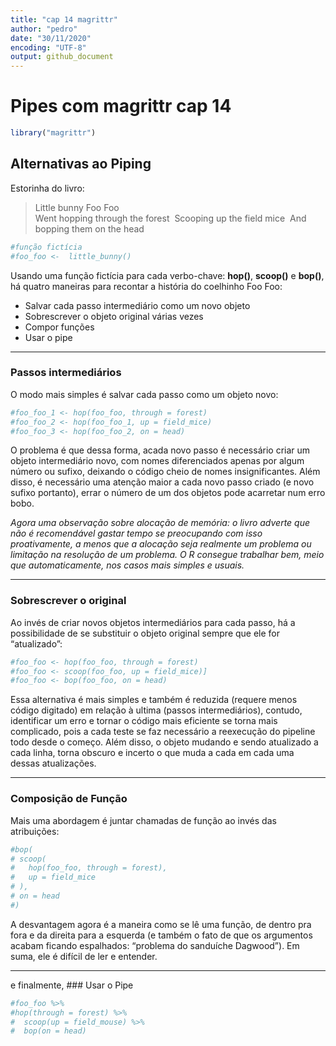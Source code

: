 ```yaml
---
title: "cap 14 magrittr"
author: "pedro"
date: "30/11/2020"
encoding: "UTF-8"
output: github_document
---
```

# Pipes com magrittr cap 14
```r
library("magrittr")
```
## Alternativas ao Piping
Estorinha do livro:

> Little bunny Foo Foo\
> Went hopping through the forest\ 
> Scooping up the field mice\ 
> And bopping them on the head\ 

```r
#função fictícia
#foo_foo <-  little_bunny()
```
Usando uma função fictícia para cada verbo-chave: **hop()**, **scoop()** e **bop()**, há quatro maneiras para recontar a história do coelhinho Foo Foo:\

* Salvar cada passo intermediário como um novo objeto
* Sobrescrever o objeto original várias vezes
* Compor funções
* Usar o pipe

---

### Passos intermediários
O modo mais simples é salvar cada passo como um objeto novo:
```r
#foo_foo_1 <- hop(foo_foo, through = forest)
#foo_foo_2 <- hop(foo_foo_1, up = field_mice)
#foo_foo_3 <- hop(foo_foo_2, on = head)
```
O problema é que dessa forma, acada novo passo é necessário criar um objeto intermediário novo, com nomes diferenciados apenas por algum número ou sufixo, deixando o código cheio de nomes insignificantes. Além disso, é necessário uma atenção maior a cada novo passo criado (e novo sufixo portanto), errar o número de um dos objetos pode acarretar num erro bobo.

*Agora uma observação sobre alocação de memória: o livro adverte que não é recomendável gastar tempo se preocupando com isso proativamente, a menos que a alocação seja realmente um problema ou limitação na resolução de um problema. O R consegue trabalhar bem, meio que automaticamente, nos casos mais simples e usuais.*

---

### Sobrescrever o original
Ao invés de criar novos objetos intermediários para cada passo, há a possibilidade de se substituir o objeto original sempre que ele for "atualizado":
```r
#foo_foo <- hop(foo_foo, through = forest)
#foo_foo <- scoop(foo_foo, up = field_mice)]
#foo_foo <- bop(foo_foo, on = head)
```
Essa alternativa é mais simples e também é reduzida (requere menos código digitado) em relação à ultima (passos intermediários), contudo, identificar um erro e tornar o código mais eficiente se torna mais complicado, pois a cada teste se faz necessário a reexecução do pipeline todo desde o começo. Além disso, o objeto mudando e sendo atualizado a cada linha, torna obscuro e incerto o que muda a cada em cada uma dessas atualizações.

---

### Composição de Função
Mais uma abordagem é juntar chamadas de função ao invés das atribuições:
```r
#bop(
# scoop(
#   hop(foo_foo, through = forest),
#   up = field_mice
# ),
# on = head
#)
```
A desvantagem agora é a maneira como se lê uma função, de dentro pra fora e da direita para a esquerda (e também o fato de que os argumentos acabam ficando espalhados: "problema do sanduíche Dagwood"). Em suma, ele é difícil de ler e entender.

---
e finalmente,
### Usar o Pipe
```r
#foo_foo %>% 
#hop(through = forest) %>% 
#  scoop(up = field_mouse) %>% 
#  bop(on = head)
```


